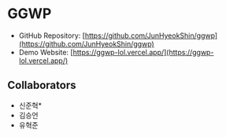 # GGWP

- GitHub Repository: [https://github.com/JunHyeokShin/ggwp](https://github.com/JunHyeokShin/ggwp)
- Demo Website: [https://ggwp-lol.vercel.app/](https://ggwp-lol.vercel.app/)

## Collaborators

- 신준혁\*
- 김승언
- 유혁준
